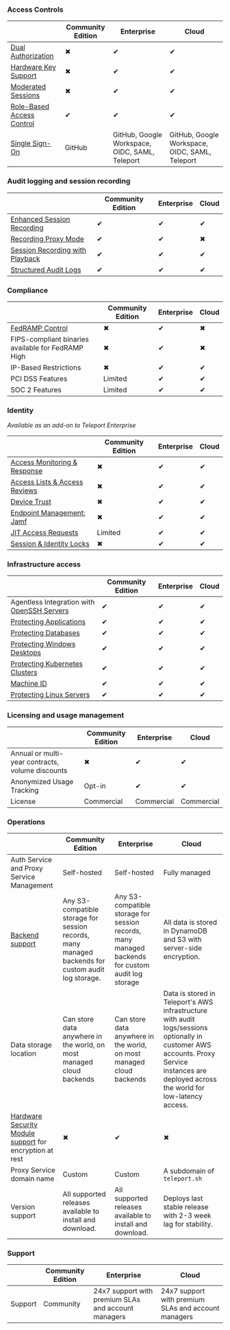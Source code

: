 ### Access Controls

||Community Edition|Enterprise|Cloud|
|---|---|---|---|
|[Dual Authorization](../zero-trust-access/access-controls/guides/dual-authz.mdx)|✖|✔|✔|
|[Hardware Key Support](../zero-trust-access/access-controls/guides/hardware-key-support.mdx)|✖|✔|✔|
|[Moderated Sessions](../zero-trust-access/access-controls/guides/joining-sessions.mdx)|✖|✔|✔|
|[Role-Based Access Control](../zero-trust-access/access-controls/guides/role-templates.mdx)|✔|✔|✔|
|[Single Sign-On](../zero-trust-access/sso/sso.mdx)|GitHub|GitHub, Google Workspace, OIDC, SAML, Teleport|GitHub, Google Workspace, OIDC, SAML, Teleport|

### Audit logging and session recording

||Community Edition|Enterprise|Cloud|
|---|---|---|---|
|[Enhanced Session Recording](../enroll-resources/server-access/guides/bpf-session-recording.mdx)|✔|✔|✔|
|[Recording Proxy Mode](../enroll-resources/server-access/guides/recording-proxy-mode.mdx)|✔|✔|✖|
|[Session Recording with Playback](../reference/architecture/session-recording.mdx)|✔|✔|✔|
|[Structured Audit Logs](../reference/monitoring/audit.mdx)|✔|✔|✔|

### Compliance

||Community Edition|Enterprise|Cloud|
|---|---|---|---|
|[FedRAMP Control](../zero-trust-access/compliance-frameworks/fedramp.mdx)|✖|✔|✖|
|FIPS-compliant binaries available for FedRAMP High|✖|✔|✖|
|IP-Based Restrictions|✖|✔|✔|
|PCI DSS Features|Limited|✔|✔|
|SOC 2 Features|Limited|✔|✔|

### Identity

_Available as an add-on to Teleport Enterprise_

||Community Edition|Enterprise|Cloud|
|---|---|---|---|
|[Access Monitoring & Response](../identity-governance/access-monitoring.mdx)|✖|✔|✔|
|[Access Lists & Access Reviews](../identity-governance/access-lists/access-lists.mdx)|✖|✔|✔|
|[Device Trust](../identity-governance/device-trust/guide.mdx)|✖|✔|✔|
|[Endpoint Management: Jamf](../identity-governance/device-trust/jamf-integration.mdx)|✖|✔|✔|
|[JIT Access Requests](../zero-trust-access/access-controls/guides/dual-authz.mdx)|Limited|✔|✔|
|[Session & Identity Locks](../identity-governance/locking.mdx)|✖|✔|✔|

### Infrastructure access

||Community Edition|Enterprise|Cloud|
|---|---|---|---|
|Agentless Integration with [OpenSSH Servers](../enroll-resources/server-access/openssh/openssh-agentless.mdx)|✔|✔|✔|
|[Protecting Applications](../enroll-resources/application-access/getting-started.mdx)|✔|✔|✔|
|[Protecting Databases](../enroll-resources/database-access/getting-started.mdx)|✔|✔|✔|
|[Protecting Windows Desktops](../enroll-resources/desktop-access/introduction.mdx)|✔|✔|✔|
|[Protecting Kubernetes Clusters](../enroll-resources/kubernetes-access/getting-started.mdx)|✔|✔|✔|
|[Machine ID](../machine-workload-identity/machine-id/getting-started.mdx)|✔|✔|✔|
|[Protecting Linux Servers](../enroll-resources/server-access/getting-started.mdx)|✔|✔|✔|

### Licensing and usage management

||Community Edition|Enterprise|Cloud|
|---|---|---|---|
|Annual or multi-year contracts, volume discounts|✖|✔|✔|
|Anonymized Usage Tracking|Opt-in|✔|✔|
|License|Commercial|Commercial|Commercial|

### Operations

||Community Edition|Enterprise|Cloud|
|---|---|---|---|
|Auth Service and Proxy Service Management|Self-hosted|Self-hosted|Fully managed|
|[Backend support](../reference/backends.mdx)|Any S3-compatible storage for session records, many managed backends for custom audit log storage.|Any S3-compatible storage for session records, many managed backends for custom audit log storage|All data is stored in DynamoDB and S3 with server-side encryption.|
|Data storage location|Can store data anywhere in the world, on most managed cloud backends|Can store data anywhere in the world, on most managed cloud backends|Data is stored in Teleport's AWS infrastructure with audit logs/sessions optionally in customer AWS accounts. Proxy Service instances are deployed across the world for low-latency access.|
|[Hardware Security Module support](../zero-trust-access/deploy-a-cluster/hsm.mdx) for encryption at rest|✖|✔|✖|
|Proxy Service domain name|Custom|Custom|A subdomain of `teleport.sh`|
|Version support|All supported releases available to install and download.|All supported releases available to install and download.|Deploys last stable release with 2-3 week lag for stability.|

### Support

||Community Edition|Enterprise|Cloud|
|---|---|---|---|
|Support|Community|24x7 support with premium SLAs and account managers|24x7 support with premium SLAs and account managers|
